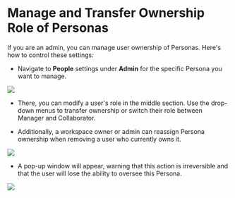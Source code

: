 # Manage and Transfer Ownership Role of Personas


If you are an admin, you can manage user ownership of Personas. Here's how to control these settings:

* Navigate to **People** settings under **Admin** for the specific Persona you want to manage.&#x20;

![](/images/TrainingHome@3x\(10\).png)

* There, you can modify a user's role in the middle section. Use the drop-down menus to transfer ownership or switch their role between Manager and Collaborator.

* Additionally, a workspace owner or admin can reassign Persona ownership when removing a user who currently owns it.

![](/images/TrainingHome@3x\(11\).png)

* A pop-up window will appear, warning that this action is irreversible and that the user will lose the ability to oversee this Persona.

![](/images/TrainingHome@3x\(12\).png)
